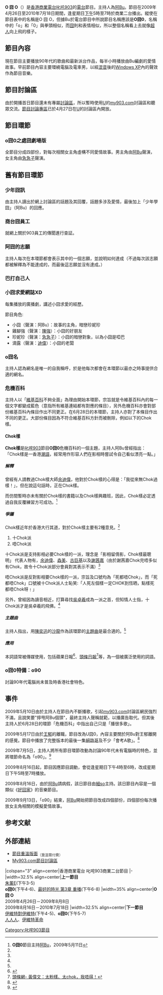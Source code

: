 {{Veil|time=2015-09-12T06:55:38+00:00}}
{{Refimprove |time=2009-07-19T18:24:19+00:00 }}
{{電台節目信息框
|show_name      = O 囧 O
|image          = 
|imagesize      = 
|caption        = 
|other_names    = Rubber Friend、O囧0、o囧0
|format         = 
|runtime        = 120分鐘
|country        = {{HK}}
|language       = [[粵語|粵語]]
|home_station   = [[香港商業電台|香港商業電台]][[叱咤903|叱咤903]]
|syndicates     = 
|television     = 
|presenter      = [[阿Bu|阿Bu]]
|starring       = 
|announcer      = 
|creator        = 
|writer         = 
|director       = 
|producer       = 
|exec_in_charge = 
|exec_producer  = 
|narrated       = 
|rec_location   = [[香港商業電台|香港商業電台]]
|first_aired    = 2009年4月26日
|last_aired     = 2010年7月18日
|time_from      = 逢星期日下午5時
|time_to        = 7時
|num_series     = 
|num_episodes   = 
|audio_format   = [[立體聲|立體聲]]
|opentheme      = 
|endtheme       = 
|website        = http://www.881903.com/Page/ZH-TW/Pro903_76.aspx
|podcast        = 
}}

'''O 囧 O'''（{{lang-en|Rubber Friend}}）是[[香港商業電台|香港商業電台]][[叱吒903|叱吒903]]的[[電台|電台]]節目。主持人為[[阿Bu|阿Bu]]。節目在2009年4月26日至2010年7月18日期間，逢星期日[[下午|下午]]5時至7時於商業二台播出。縱使在節目表中的名稱是O 囧 O，但據Bu於電台節目中所說節目名稱應該是'''O囧0'''，名稱中的「o」和「0」與拳頭相似，而[[囧|囧]]則和表情相似，所以整個名稱看上去就像[[超人|超人]]向上飛的樣子。

== 節目內容 ==
現在節目主要播放90年代的歌曲和最新派台作品，每半小時播放由Bu編劇的愛情故事。早前節目內容主要環繞電腦及電車男，以經[[混音|混音]]後的[[Windows_XP|Windows XP]]內的聲效作為節目音樂。

== 節目討論區 ==
由於開播首日節目還未有專屬[[討論區|討論區]]，所以暫時使用[[U_(電台節目)|U]]的[[my903.com|my903.com]]討論區和聽眾交流。[https://web.archive.org/web/20090504081125/http://forum.my903.com/forumdisplay.php?fid=142 節目討論專區]已於4月27日在[[U_(電台節目)|U]]的討論區內開放。

== 節目環節 ==
=== o囧0之處囧劇場版 ===
全節目分成四部份，對每次相關女主角虛構不同愛情故事。男主角由[[阿Bu|阿Bu]]聲演，女主角由[[急急子|急急子]]聲演。

== 舊有節目環節 ==
{{HideH|首播至7月5日期間播放}}
=== 少年囧訊 ===
由主持人讀出於網上討論區的話題及其回覆，話題多涉及愛情，最後加上「少年學囧」（阿Bu）的回應。

=== 商台囧員工 ===
就網上關於903員工的傳聞進行查証。

=== 阿囧的志願 ===
主持人每次在本環節都會表示其中的一個志願，並說明如何達成（不過每次該志願都被解釋為不能達成的，而最後這志願並沒有達成。）

=== 巴打自己人 ===

=== 小囧求愛網誌XD ===
每集播放的廣播劇，講述小囧求愛的經歷。

節目角色:
*小囧（聲演：阿Bu）：故事的主角，暗戀珍妮珍
*雞腳強（聲演：[[陳強|陳強]]）：小囧的好朋友
*珍妮珍（聲演：[[急急子|急急子]]）：小囧的暗戀對象，以為小囧是啞巴
*滴露（聲演：[[迪偉|迪偉]]）：小囧的老闆

=== o囧名 ===
主持人認為網名是唯一的自我稱呼，於是他每次都會在本環節以最亦之時事提供合適的網名。

=== 危機百科 ===
主持人以「[[維基百科|維基百科]]不夠全面」為理由開始本環節，宗旨就是令維基百科內的每一個文字都變成藍色（意指所有維基連結都有對應的條目），另外危機百科亦會對部份維基百科內條目作出不同更正。在6月28日的本環節，主持人亦對了本條目作出不同的更正。大部份條目因為不符合維基百科方針而被刪除，例如以下的Chok樣。

{{HideH|Chok樣}}
==== Chok樣 ====
'''Chok樣'''是[[叱咤903|叱咤903]]節目'''O囧0'''危機百科的一個主題，主持人阿Bu曾經指出：「Chok樣是一香港[[潮流用語|潮語]]，經常用作形容人們在影相時嘗試令自己看似漂亮一點。」

===== 解釋 =====
曾經有人請教過Chok樣大師[[余迪偉|余迪偉]]，他對於Chok樣的心得是：「我從來無Chok過樣！」，但在說這句話時，正在Chok樣。

而仿間暫時亦未有關於Chok樣的書籍以及Chok樣興趣班，因此，Chok樣必定透過自我反覆練習方可成功。<ref name="bu">'''O囧0'''節目主持[[阿Bu|阿Bu]]，2009年5月11日</ref>

===== 爭議 =====
Chok樣近年於香港大行其道，對於Chok樣主要有2種意見。<ref name="bu"/>
#十Chok派
#唔Chok派

十Chok派是支持影相必要Chok樣的一派，理念是「影相留倩影，Chok樣最聰明」
代表人物有，[[余迪偉|余迪偉]]、[[森美|森美]]、[[古巨基|古巨基]]以及[[謝茜嘉|謝茜嘉]]（由於謝茜嘉Chok完唔多似有Chok，故令十Chok派部分會員對其表示不滿）<ref name="bu"/>

唔Chok派是反對影相要Chok樣的一派，宗旨及口號均為「死都唔Chok」，而「死都唔Chok」口號被十Chok派人士恥笑:「人死左個樣一定CHOK到恆晒，點樣死都唔Chok呀﹗」

另外，曾經因為讀音相近，打算尋找[[吳卓羲|吳卓羲]]成為一派之首，但知情人士指，十Chok派才是吳卓羲的飛佛。<ref name="bu"/>

===== 主題曲 =====
主持人指出，用[[陳奕迅|陳奕迅]]的[[沙龍|沙龍]]作為該環節的[[主題曲|主題曲]]是最合適的。<ref name="bu"/>
{{HideF}}

===== 應用 =====
本詞語常被傳媒使用，包括蘋果日報<ref>{{Cite web |url=http://appledaily.atnext.com/template/apple_sub/art_main.cfm?iss_id=20090324&sec_id=38163&subsec_id=6557631&art_id=12527826 |title=蘋果日報- 生活潮流- 20090324 - 大世界細路仔 |accessdate=2009-05-16 |archive-date=2009-04-23 |archive-url=https://web.archive.org/web/20090423112913/http://www1.appledaily.atnext.com/template/apple_sub/art_main.cfm?iss_id=20090324&sec_id=38163&subsec_id=6557631&art_id=12527826 |dead-url=no }}</ref>、[[頭條日報|頭條日報]]<ref>[http://www.hkheadline.com/ent/ent_content.asp?contid=52687&srctype=g 頭條網- 黃偉文：太粉樣、太chok，我唔得！]</ref>等，為一個被廣泛使用的詞語。
{{HideF}}

{{HideH|7月5日至9月13日期間播放}}

=== o囧0特備：o90 ===
討論90年代電腦尚未普及時香港社會特色。
{{HideF}}

== 事件 ==
2009年5月10日由於主持人在節目內不斷播歌，引起[[my903.com|my903.com]]討論區網民強烈不滿，且說笑要"擰甩阿Bu個頭"，最終主持人聲稱就範，以播廣告取代。但其後主持人於6月28日的環節「危機百科」中指出自己只是「播很多歌」。

2009年5月17日由於[[黃昱|王郁]]的離職，節目改為U囧0，內容主要關於阿Bu對王郁離開的感覺。節目中播放了完整版本的最後一集[[U_(電台節目)#細路哥|細路哥]]及不少「會考A歌」。<ref>{{cite episode |title= '''U囧0''' |episodelink= |url= |series= |serieslink= |credits= |network= [[香港商業電台|香港商業電台]] |station= [[叱吒903|叱吒903]] |city= |airdate=2009-05-17|began= |ended= |season= |seriesno= |number= |minutes= |transcript= |transcripturl= }}</ref>

2009年7月5日，主持人將所有節目環節改動為討論90年代未有電腦時的特色，並將環節命名為「o90」。<ref>{{cite episode |title= '''O囧0''' |episodelink= |url= |series= |serieslink= |credits= |network= [[香港商業電台|香港商業電台]] |station= [[叱吒903|叱吒903]] |city= |airdate=2009-07-05|began= |ended= |season= |seriesno= |number= |minutes= |transcript= |transcripturl= }}</ref>

2009年8月16日起，節目因應節目調動，會從逢星期日下午4時至6時，改成星期日下午5時至7時播放。

2009年8月16日，由於[[阿Bu|阿Bu]]請病假，該日節目由[[細so|細so]]主持。該日節目內容是一個類似《[[好回家|好回家]]》的音樂節目。

2009年9月13日，「o90」結束，[[阿Bu|阿Bu]]開始把節目改成四個部份，四個部份每次播放女主角相關的模擬愛情故事。

== 参考文献 ==
<div class="references-small">
<references />
</div>

== 外部連結 ==
*[http://www.881903.com/Page/ZH-TW/Pro903_76.aspx 節目重溫版面]{{Wayback|url=http://www.881903.com/Page/ZH-TW/Pro903_76.aspx |date=20090428153053 }}<sub><span style="color: grey;">'''（重溫需付費）'''</span></sub>
*[https://web.archive.org/web/20090504081125/http://forum.my903.com/forumdisplay.php?fid=142 My903.com節目討論區]

{{start box}}
|colspan="3" align=center|香港商業電台 叱咤903商業二台節目
|-
|width=32.5% align=center|'''上一節目'''<br />[[朱薰E|朱薰E]](下午3-5)<br />'''o囧0'''(下午4-6)、[[最好的時光_(廣播劇)|最好的時光 第3章 重播]](下午6-8)
|width=35% align=center|'''O 囧 O'''<br />2009年4月26日－2009年8月8日<br />2009年8月16日－2010年7月18日
|width=32.5% align=center|'''下一節目'''<br />[[伊維特對伊維特|伊維特對伊維特]](下午4-5)、'''o囧0'''(下午5-7)<br />[[人人人|人人人]]、[[伊維特革命|伊維特革命]]

{{Prog-before|[[伊維特對伊維特|伊維特對伊維特]]}}
{{s-title|[[香港商業電台|叱咤903商業-{二台}-節目]]|星期日下午5時至7時}}
{{Prog-after|[[伊維特革命|伊維特革命]]}}
{{end box}}

[[Category:叱咤903節目|Category:叱咤903節目]]